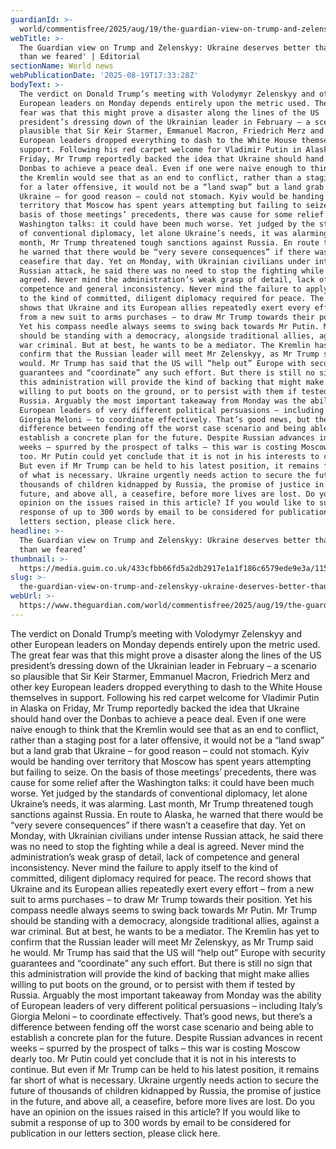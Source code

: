 ```yaml
---
guardianId: >-
  world/commentisfree/2025/aug/19/the-guardian-view-on-trump-and-zelenskyy-ukraine-deserves-better-than-better-than-we-feared
webTitle: >-
  The Guardian view on Trump and Zelenskyy: Ukraine deserves better than 'better
  than we feared' | Editorial
sectionName: World news
webPublicationDate: '2025-08-19T17:33:28Z'
bodyText: >-
  The verdict on Donald Trump’s meeting with Volodymyr Zelenskyy and other
  European leaders on Monday depends entirely upon the metric used. The great
  fear was that this might prove a disaster along the lines of the US
  president’s dressing down of the Ukrainian leader in February – a scenario so
  plausible that Sir Keir Starmer, Emmanuel Macron, Friedrich Merz and other key
  European leaders dropped everything to dash to the White House themselves in
  support. Following his red carpet welcome for Vladimir Putin in Alaska on
  Friday, Mr Trump reportedly backed the idea that Ukraine should hand over the
  Donbas to achieve a peace deal. Even if one were naive enough to think that
  the Kremlin would see that as an end to conflict, rather than a staging post
  for a later offensive, it would not be a “land swap” but a land grab that
  Ukraine – for good reason – could not stomach. Kyiv would be handing over
  territory that Moscow has spent years attempting but failing to seize. On the
  basis of those meetings’ precedents, there was cause for some relief after the
  Washington talks: it could have been much worse. Yet judged by the standards
  of conventional diplomacy, let alone Ukraine’s needs, it was alarming. Last
  month, Mr Trump threatened tough sanctions against Russia. En route to Alaska,
  he warned that there would be “very severe consequences” if there wasn’t a
  ceasefire that day. Yet on Monday, with Ukrainian civilians under intense
  Russian attack, he said there was no need to stop the fighting while a deal is
  agreed. Never mind the administration’s weak grasp of detail, lack of
  competence and general inconsistency. Never mind the failure to apply itself
  to the kind of committed, diligent diplomacy required for peace. The record
  shows that Ukraine and its European allies repeatedly exert every effort –
  from a new suit to arms purchases – to draw Mr Trump towards their position.
  Yet his compass needle always seems to swing back towards Mr Putin. Mr Trump
  should be standing with a democracy, alongside traditional allies, against a
  war criminal. But at best, he wants to be a mediator. The Kremlin has yet to
  confirm that the Russian leader will meet Mr Zelenskyy, as Mr Trump said he
  would. Mr Trump has said that the US will “help out” Europe with security
  guarantees and “coordinate” any such effort. But there is still no sign that
  this administration will provide the kind of backing that might make allies
  willing to put boots on the ground, or to persist with them if tested by
  Russia. Arguably the most important takeaway from Monday was the ability of
  European leaders of very different political persuasions – including Italy’s
  Giorgia Meloni – to coordinate effectively. That’s good news, but there’s a
  difference between fending off the worst case scenario and being able to
  establish a concrete plan for the future. Despite Russian advances in recent
  weeks – spurred by the prospect of talks – this war is costing Moscow dearly
  too. Mr Putin could yet conclude that it is not in his interests to continue.
  But even if Mr Trump can be held to his latest position, it remains far short
  of what is necessary. Ukraine urgently needs action to secure the future of
  thousands of children kidnapped by Russia, the promise of justice in the
  future, and above all, a ceasefire, before more lives are lost. Do you have an
  opinion on the issues raised in this article? If you would like to submit a
  response of up to 300 words by email to be considered for publication in our
  letters section, please click here.
headline: >-
  The Guardian view on Trump and Zelenskyy: Ukraine deserves better than ‘better
  than we feared’
thumbnail: >-
  https://media.guim.co.uk/433cfbb66fd5a2db2917e1a1f186c6579ede9e3a/1156_0_5798_4638/500.jpg
slug: >-
  the-guardian-view-on-trump-and-zelenskyy-ukraine-deserves-better-than-better-than-we-feared-or-editorial
webUrl: >-
  https://www.theguardian.com/world/commentisfree/2025/aug/19/the-guardian-view-on-trump-and-zelenskyy-ukraine-deserves-better-than-better-than-we-feared
---
```

The verdict on Donald Trump’s meeting with Volodymyr Zelenskyy and other European leaders on Monday depends entirely upon the metric used. The great fear was that this might prove a disaster along the lines of the US president’s dressing down of the Ukrainian leader in February – a scenario so plausible that Sir Keir Starmer, Emmanuel Macron, Friedrich Merz and other key European leaders dropped everything to dash to the White House themselves in support. Following his red carpet welcome for Vladimir Putin in Alaska on Friday, Mr Trump reportedly backed the idea that Ukraine should hand over the Donbas to achieve a peace deal. Even if one were naive enough to think that the Kremlin would see that as an end to conflict, rather than a staging post for a later offensive, it would not be a “land swap” but a land grab that Ukraine – for good reason – could not stomach. Kyiv would be handing over territory that Moscow has spent years attempting but failing to seize. On the basis of those meetings’ precedents, there was cause for some relief after the Washington talks: it could have been much worse. Yet judged by the standards of conventional diplomacy, let alone Ukraine’s needs, it was alarming. Last month, Mr Trump threatened tough sanctions against Russia. En route to Alaska, he warned that there would be “very severe consequences” if there wasn’t a ceasefire that day. Yet on Monday, with Ukrainian civilians under intense Russian attack, he said there was no need to stop the fighting while a deal is agreed. Never mind the administration’s weak grasp of detail, lack of competence and general inconsistency. Never mind the failure to apply itself to the kind of committed, diligent diplomacy required for peace. The record shows that Ukraine and its European allies repeatedly exert every effort – from a new suit to arms purchases – to draw Mr Trump towards their position. Yet his compass needle always seems to swing back towards Mr Putin. Mr Trump should be standing with a democracy, alongside traditional allies, against a war criminal. But at best, he wants to be a mediator. The Kremlin has yet to confirm that the Russian leader will meet Mr Zelenskyy, as Mr Trump said he would. Mr Trump has said that the US will “help out” Europe with security guarantees and “coordinate” any such effort. But there is still no sign that this administration will provide the kind of backing that might make allies willing to put boots on the ground, or to persist with them if tested by Russia. Arguably the most important takeaway from Monday was the ability of European leaders of very different political persuasions – including Italy’s Giorgia Meloni – to coordinate effectively. That’s good news, but there’s a difference between fending off the worst case scenario and being able to establish a concrete plan for the future. Despite Russian advances in recent weeks – spurred by the prospect of talks – this war is costing Moscow dearly too. Mr Putin could yet conclude that it is not in his interests to continue. But even if Mr Trump can be held to his latest position, it remains far short of what is necessary. Ukraine urgently needs action to secure the future of thousands of children kidnapped by Russia, the promise of justice in the future, and above all, a ceasefire, before more lives are lost. Do you have an opinion on the issues raised in this article? If you would like to submit a response of up to 300 words by email to be considered for publication in our letters section, please click here.
